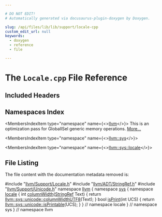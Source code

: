 ```yaml
---

# DO NOT EDIT!
# Automatically generated via docusaurus-plugin-doxygen by Doxygen.

slug: /api/files/lib/lib/support/locale-cpp
custom_edit_url: null
keywords:
  - doxygen
  - reference
  - file

---
```





# The `Locale.cpp` File Reference

<DoxygenPage pluginConfig={pluginConfig}>



## Included Headers

<IncludesList>
<IncludesListItem
  filePath="llvm/Support/Locale.h"
  permalink="/docs/api/files/include/include/llvm/include/llvm/support/locale-h"
  isLocal="true" />
<IncludesListItem
  filePath="llvm/ADT/StringRef.h"
  permalink="/docs/api/files/include/include/llvm/include/llvm/adt/stringref-h"
  isLocal="true" />
<IncludesListItem
  filePath="llvm/Support/Unicode.h"
  permalink="/docs/api/files/include/include/llvm/include/llvm/support/unicode-h"
  isLocal="true" />
</IncludesList>

## Namespaces Index

<MembersIndex>

<MembersIndexItem
  type="namespace"
  name={<><a href="/docs/api/namespaces/llvm">llvm</a></>}>
This is an optimization pass for GlobalISel generic memory operations. <a href="/docs/api/namespaces/llvm/#details">More...</a>
</MembersIndexItem>

<MembersIndexItem
  type="namespace"
  name={<><a href="/docs/api/namespaces/llvm/sys">llvm::sys</a></>}>
</MembersIndexItem>

<MembersIndexItem
  type="namespace"
  name={<><a href="/docs/api/namespaces/llvm/sys/locale">llvm::sys::locale</a></>}>
</MembersIndexItem>

</MembersIndex>


## File Listing

The file content with the documentation metadata removed is:

<ProgramListing>

<Link id="l00001" /><CodeLine lineNumber="1"><Highlight kind="preprocessor">#include &quot;<a href="/docs/api/files/include/include/llvm/include/llvm/support/locale-h">llvm/Support/Locale.h</a>&quot;</Highlight><Highlight kind="normal"></Highlight></CodeLine>
<Link id="l00002" /><CodeLine lineNumber="2"><Highlight kind="normal"></Highlight><Highlight kind="preprocessor">#include &quot;<a href="/docs/api/files/include/include/llvm/include/llvm/adt/stringref-h">llvm/ADT/StringRef.h</a>&quot;</Highlight><Highlight kind="normal"></Highlight></CodeLine>
<Link id="l00003" /><CodeLine lineNumber="3"><Highlight kind="normal"></Highlight><Highlight kind="preprocessor">#include &quot;<a href="/docs/api/files/include/include/llvm/include/llvm/support/unicode-h">llvm/Support/Unicode.h</a>&quot;</Highlight><Highlight kind="normal"></Highlight></CodeLine>
<Link id="l00004" /><CodeLine lineNumber="4"><Highlight kind="normal"></Highlight></CodeLine>
<Link id="l00005" /><CodeLine lineNumber="5"><Highlight kind="normal"></Highlight><Highlight kind="keyword">namespace </Highlight><Highlight kind="normal"><a href="/docs/api/namespaces/llvm">llvm</a> &#123;</Highlight></CodeLine>
<Link id="l00006" /><CodeLine lineNumber="6"><Highlight kind="normal"></Highlight><Highlight kind="keyword">namespace </Highlight><Highlight kind="normal"><a href="/docs/api/namespaces/llvm/sys">sys</a> &#123;</Highlight></CodeLine>
<Link id="l00007" /><CodeLine lineNumber="7"><Highlight kind="normal"></Highlight><Highlight kind="keyword">namespace </Highlight><Highlight kind="normal"><a href="/docs/api/namespaces/llvm/sys/locale">locale</a> &#123;</Highlight></CodeLine>
<Link id="l00008" /><CodeLine lineNumber="8"><Highlight kind="normal"></Highlight></CodeLine>
<Link id="l00009" /><CodeLine lineNumber="9" lineLink="/docs/api/namespaces/llvm/sys/locale/#a5ae394643b3722606e9daf0ca8157f52"><Highlight kind="normal"></Highlight><Highlight kind="keywordtype">int</Highlight><Highlight kind="normal"> <a href="/docs/api/namespaces/llvm/sys/locale/#a5ae394643b3722606e9daf0ca8157f52">columnWidth</a>(<a href="/docs/api/classes/llvm/stringref">StringRef</a> Text) &#123;</Highlight></CodeLine>
<Link id="l00010" /><CodeLine lineNumber="10"><Highlight kind="normal">  </Highlight><Highlight kind="keywordflow">return</Highlight><Highlight kind="normal"> <a href="/docs/api/namespaces/llvm/sys/unicode/#a5eb094d229e45fc3cee677f5fc824e2a">llvm::sys::unicode::columnWidthUTF8</a>(Text);</Highlight></CodeLine>
<Link id="l00011" /><CodeLine lineNumber="11"><Highlight kind="normal">&#125;</Highlight></CodeLine>
<Link id="l00012" /><CodeLine lineNumber="12"><Highlight kind="normal"></Highlight></CodeLine>
<Link id="l00013" /><CodeLine lineNumber="13" lineLink="/docs/api/namespaces/llvm/sys/locale/#ad17f6a9a55a75115ee7099f6c615b336"><Highlight kind="normal"></Highlight><Highlight kind="keywordtype">bool</Highlight><Highlight kind="normal"> <a href="/docs/api/namespaces/llvm/sys/locale/#ad17f6a9a55a75115ee7099f6c615b336">isPrint</a>(</Highlight><Highlight kind="keywordtype">int</Highlight><Highlight kind="normal"> UCS) &#123;</Highlight></CodeLine>
<Link id="l00014" /><CodeLine lineNumber="14"><Highlight kind="normal">  </Highlight><Highlight kind="keywordflow">return</Highlight><Highlight kind="normal"> <a href="/docs/api/namespaces/llvm/sys/unicode/#abdd3e84c33222ee387cf6a03d1a77400">llvm::sys::unicode::isPrintable</a>(UCS);</Highlight></CodeLine>
<Link id="l00015" /><CodeLine lineNumber="15"><Highlight kind="normal">&#125;</Highlight></CodeLine>
<Link id="l00016" /><CodeLine lineNumber="16"><Highlight kind="normal"></Highlight></CodeLine>
<Link id="l00017" /><CodeLine lineNumber="17"><Highlight kind="normal">&#125; </Highlight><Highlight kind="comment">// namespace locale</Highlight><Highlight kind="normal"></Highlight></CodeLine>
<Link id="l00018" /><CodeLine lineNumber="18"><Highlight kind="normal">&#125; </Highlight><Highlight kind="comment">// namespace sys</Highlight><Highlight kind="normal"></Highlight></CodeLine>
<Link id="l00019" /><CodeLine lineNumber="19"><Highlight kind="normal">&#125; </Highlight><Highlight kind="comment">// namespace llvm</Highlight><Highlight kind="normal"></Highlight></CodeLine>

</ProgramListing>


</DoxygenPage>
